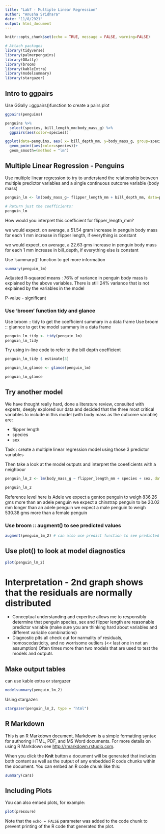 ```yaml
---
title: "Lab7 - Multiple Linear Regression"
author: "Anusha Sridhara"
date: "11/8/2021"
output: html_document
---
```


```r
knitr::opts_chunk$set(echo = TRUE, message = FALSE, warning=FALSE)

# Attach packages
library(tidyverse)
library(palmerpenguins)
library(GGally)
library(broom)
library(kableExtra)
library(modelsummary)
library(stargazer)
```

## Intro to ggpairs

Use GGally ::ggpairs()function to create a pairs plot
```r
ggpairs(penguins)
```

```r
penguins %>% 
  select(species, bill_length_mm:body_mass_g) %>% 
  ggpairs(aes(color=species))

ggplot(data=penguins, aes( x= bill_depth_mm, y=body_mass_g, group=species))+
  geom_point(aes(color=species))+
  geom_smooth=(method = "lm")
```

## Multiple Linear Regression - Penguins

Use multiple linear regression to try to understand the relationship between multiple predictor variables and a single continuous outcome variable (body mass)

```r
penguin_lm <- lm(body_mass_g~ flipper_length_mm + bill_depth_mm, data=penguins) # two predictor variables

# Return just the coefficients:
penguin_lm
```
How would you interpret this coefficient for flipper_length_mm?

we would expect, on average, a 51.54 gram increase in penguin body mass for each 1 mm increase in flipper length, if everything is constant

we would expect, on average, a 22.63 gms increase in penguin body mass for each 1 mm increase in bill_depth, if everything else is constant

Use 'summary()' function to get more information
```r
summary(penguin_lm)
```
Adjusted R-squared means : 76% of variance in penguin body mass is explained by the above variables. There is still 24% variance that is not explained by the variables in the model

P-value - significant 

### Use 'broom' function tidy and glance

Use broom :: tidy to get the coefficient summary in a data frame
Use broom :: glannce to get the model summary in a data frame

```r
penguin_lm_tidy <- tidy(penguin_lm)
penguin_lm_tidy
```

Try using in-line code to refer to the bill depth coefficient 

```r
penguin_lm_tidy $ estimate[3]
```

```r
penguin_lm_glance <- glance(penguin_lm)

penguin_lm_glance
```

## Try another model

We have thought really hard, done a literature review, consulted with experts, deeply explored our data and decided that the three most critical variables to include in this model (with body mass as the outcome variable) are:

- flipper length
- species
- sex

Task : create a multiple linear regression model using those 3 predictor variables

Then take a look at the model outputs and interpret the coeeficients with a neighbour

```r
penguin_lm_2 <- lm(body_mass_g ~ flipper_length_mm + species + sex, data = penguins)

penguin_lm_2
```
Reference level here is Adele
we expect a gentoo penguin to weigh 836.26 gms more than an adele penguin
we expect a chinstrap penguin to be 20.02 mm longer than an adele penguin
we expect a male penguin to weigh 530.38 gms more than a female penguin

### Use broom :: augment() to see predicted values

```r
augment(penguin_lm_2) # can also use predict function to see predicted values but I don't know how to use it yet
```

## Use plot() to look at model diagnostics

```r
plot(penguin_lm_2) 
```
# Interpretation - 2nd graph shows that the residuals are normally distributed

- Conceptual understanding and expertise allows me to responsibly determine that penguin species, sex and flipper length are reasonable predictor variable (make sure you are thinking hard about variables and different variable combinations)
- Diagnostic plts all check out for narmality of residuals, homoscedasticity, and no worrisome outliers (<< last one in not an assumption)
Often times more than two models that are used to test the models and outputs 

## Make output tables
can use kable extra or stargazer
```r
modelsummary(penguin_lm_2)
```

Using stargazer:

```r
stargazer(penguin_lm_2, type = "html")
```










## R Markdown

This is an R Markdown document. Markdown is a simple formatting syntax for authoring HTML, PDF, and MS Word documents. For more details on using R Markdown see <http://rmarkdown.rstudio.com>.

When you click the **Knit** button a document will be generated that includes both content as well as the output of any embedded R code chunks within the document. You can embed an R code chunk like this:

```r
summary(cars)
```

## Including Plots

You can also embed plots, for example:

```r
plot(pressure)
```

Note that the `echo = FALSE` parameter was added to the code chunk to prevent printing of the R code that generated the plot.
